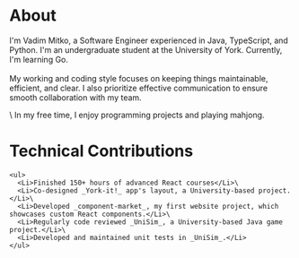 
<h1 className="mb-4 text-2xl font-semibold">About</h1>

<div className="flex flex-col items-center gap-8 justify-center md:flex-row-reverse md:justify-between text-left">

<ProfileImage
  className="relative mx-auto my-auto mb-2 h-[140px] w-[140px] md:min-h-[164px] md:min-w-[164px]"
  src="/vadimmitko.jpeg"
  alt="Vadim Mitko"
/>

I&apos;m Vadim Mitko, a Software Engineer experienced in Java,
TypeScript, and Python. I&apos;m an undergraduate student at the
University of York. Currently, I&apos;m learning Go.\
\
My working and coding style focuses on keeping things maintainable,
efficient, and clear. I also prioritize effective communication to
ensure smooth collaboration with my team.

</div>
\
In my free time, I enjoy programming projects and playing mahjong.

<h1 className="mb-4 mt-8 text-2xl font-semibold">Technical Contributions</h1>

    <ul>
      <Li>Finished 150+ hours of advanced React courses</Li>\
      <Li>Co-designed _York-it!_ app's layout, a University-based project.</Li>\
      <Li>Developed _component-market_, my first website project, which showcases custom React components.</Li>\
      <Li>Regularly code reviewed _UniSim_, a University-based Java game project.</Li>\
      <Li>Developed and maintained unit tests in _UniSim_.</Li>
    </ul>
